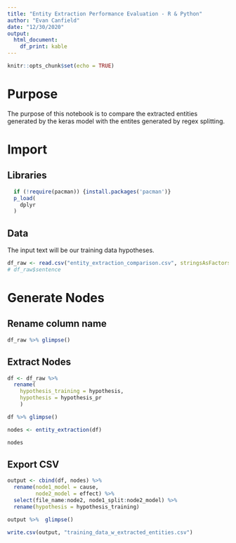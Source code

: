 ```yaml
---
title: "Entity Extraction Performance Evaluation - R & Python"
author: "Evan Canfield"
date: "12/30/2020"
output:
  html_document:
    df_print: kable
---
```


```r
knitr::opts_chunk$set(echo = TRUE)
```

# Purpose
The purpose of this notebook is to compare the extracted entities generated by the keras model with the entites generated by regex splitting.

# Import
## Libraries
```r
  if (!require(pacman)) {install.packages('pacman')}
  p_load(
    dplyr
  )
```


## Data
The input text will be our training data hypotheses.
```r

df_raw <- read.csv("entity_extraction_comparison.csv", stringsAsFactors = FALSE)
# df_raw$sentence
```


# Generate Nodes
## Rename column name
```r
df_raw %>% glimpse()
```


## Extract Nodes
```r
df <- df_raw %>% 
  rename(
    hypothesis_training = hypothesis,
    hypothesis = hypothesis_pr
    )

df %>% glimpse()

nodes <- entity_extraction(df)

nodes
```

## Export CSV
```r
output <- cbind(df, nodes) %>% 
  rename(node1_model = cause, 
         node2_model = effect) %>% 
  select(file_name:node2, node1_split:node2_model) %>% 
  rename(hypothesis = hypothesis_training)

output %>%  glimpse()
```



```r
write.csv(output, "training_data_w_extracted_entities.csv")
```

